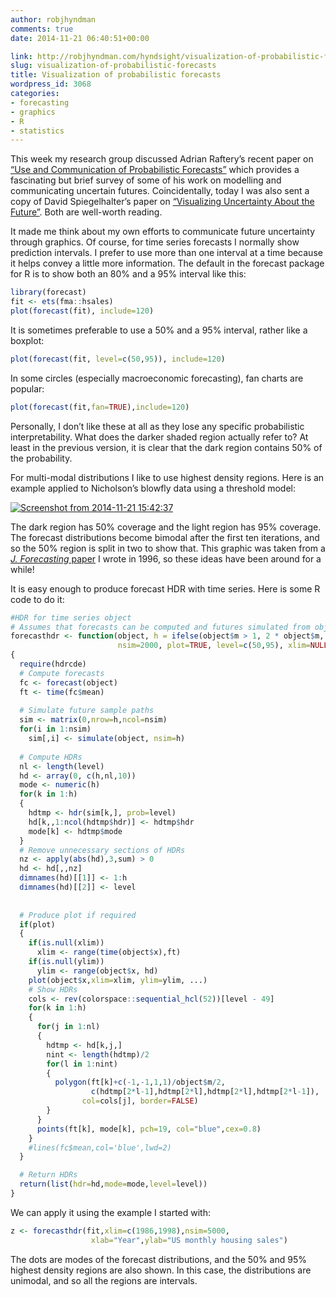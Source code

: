 ```yaml
---
author: robjhyndman
comments: true
date: 2014-11-21 06:40:51+00:00

link: http://robjhyndman.com/hyndsight/visualization-of-probabilistic-forecasts/
slug: visualization-of-probabilistic-forecasts
title: Visualization of probabilistic forecasts
wordpress_id: 3068
categories:
- forecasting
- graphics
- R
- statistics
---
```


This week my research group discussed Adrian Raftery's recent paper on ["Use and Communication of Probabilistic Forecasts"](http://arxiv.org/abs/1408.4812) which provides a fascinating but brief survey of some of his work on modelling and communicating uncertain futures. Coincidentally, today I was also sent a copy of David Spiegelhalter's paper on ["Visualizing Uncertainty About the Future"](http://www.sciencemag.org/content/333/6048/1393.abstract). Both are well-worth reading.

It made me think about my own efforts to communicate future uncertainty through graphics. Of course, for time series forecasts I normally show prediction intervals. I prefer to use more than one interval at a time because it helps convey a little more information. The default in the forecast package for R is to show both an 80% and a 95% interval like this:<!-- more -->

```r
library(forecast)
fit <- ets(fma::hsales)
plot(forecast(fit), include=120)
```

It is sometimes preferable to use a 50% and a 95% interval, rather like a boxplot:

```r
plot(forecast(fit, level=c(50,95)), include=120)
```

In some circles (especially macroeconomic forecasting), fan charts are popular:

```r
plot(forecast(fit,fan=TRUE),include=120)
```

Personally, I don't like these at all as they lose any specific probabilistic interpretability. What does the darker shaded region actually refer to? At least in the previous version, it is clear that the dark region contains 50% of the probability.


For multi-modal distributions I like to use highest density regions. Here is an example applied to Nicholson's blowfly data using a threshold model:

[![Screenshot from 2014-11-21 15:42:37](/files/Screenshot-from-2014-11-21-154237.png)](/files/Screenshot-from-2014-11-21-154237.png)

The dark region has 50% coverage and the light region has 95% coverage. The forecast distributions become bimodal after the first ten iterations, and so the 50% region is split in two to show that. This graphic was taken from a [_J. Forecasting_ paper](/publications/highest-density-forecast-regions-for-non-linear-and-non-normal-time-series-models/) I wrote in 1996, so these ideas have been around for a while!

It is easy enough to produce forecast HDR with time series. Here is some R code to do it:

```r
#HDR for time series object
# Assumes that forecasts can be computed and futures simulated from object
forecasthdr <- function(object, h = ifelse(object$m > 1, 2 * object$m, 10), 
                        nsim=2000, plot=TRUE, level=c(50,95), xlim=NULL, ylim=NULL, ...)
{
  require(hdrcde)
  # Compute forecasts
  fc <- forecast(object)
  ft <- time(fc$mean)
  
  # Simulate future sample paths
  sim <- matrix(0,nrow=h,ncol=nsim)
  for(i in 1:nsim)
    sim[,i] <- simulate(object, nsim=h)
  
  # Compute HDRs
  nl <- length(level)
  hd <- array(0, c(h,nl,10))
  mode <- numeric(h)
  for(k in 1:h)
  {
    hdtmp <- hdr(sim[k,], prob=level)
    hd[k,,1:ncol(hdtmp$hdr)] <- hdtmp$hdr
    mode[k] <- hdtmp$mode
  }
  # Remove unnecessary sections of HDRs
  nz <- apply(abs(hd),3,sum) > 0
  hd <- hd[,,nz]
  dimnames(hd)[[1]] <- 1:h
  dimnames(hd)[[2]] <- level
  
  
  # Produce plot if required
  if(plot)
  {
    if(is.null(xlim))
      xlim <- range(time(object$x),ft)
    if(is.null(ylim))
      ylim <- range(object$x, hd)
    plot(object$x,xlim=xlim, ylim=ylim, ...)
    # Show HDRs
    cols <- rev(colorspace::sequential_hcl(52))[level - 49]
    for(k in 1:h)
    {
      for(j in 1:nl)
      {
        hdtmp <- hd[k,j,]
        nint <- length(hdtmp)/2
        for(l in 1:nint)
        {
          polygon(ft[k]+c(-1,-1,1,1)/object$m/2, 
                  c(hdtmp[2*l-1],hdtmp[2*l],hdtmp[2*l],hdtmp[2*l-1]),
                col=cols[j], border=FALSE)
        }
      }
      points(ft[k], mode[k], pch=19, col="blue",cex=0.8)
    }
    #lines(fc$mean,col='blue',lwd=2)
  }

  # Return HDRs
  return(list(hdr=hd,mode=mode,level=level))
}
```    

We can apply it using the example I started with:

```r
z <- forecasthdr(fit,xlim=c(1986,1998),nsim=5000,
                  xlab="Year",ylab="US monthly housing sales")
```    

The dots are modes of the forecast distributions, and the 50% and 95% highest density regions are also shown. In this case, the distributions are unimodal, and so all the regions are intervals.
